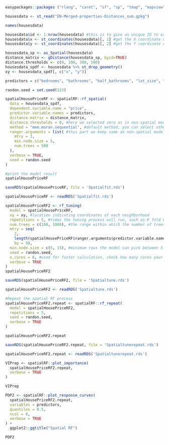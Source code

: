 ```r
easypackages::packages ("rlang", "caret", "sf", "sp", "tmap", "mapview", "car", "RColorBrewer", "tidyverse", "osmdata", "nngeo", "FNN", "rpart", "rpart.plot", "sessioninfo", "rattle", "ipred", "tidymodels", "ranger", "modelStudio", "DALEX", "DALEXtra", "vip", "pdp", "rgeos", "spatialRF")
```


```r
housesdata <- st_read("EN-Merged-properties-Distances_num.gpkg")
```

```r
names(housesdata)
```

```r
housesdata$id <- 1:nrow(housesdata) #this is to give an unique ID to each row
housesdata$x <- st_coordinates(housesdata)[, 1] #get the X coordinate of the point
housesdata$y <- st_coordinates(housesdata)[, 2] #get the Y coordinate of the point

housesdata_sp <- as_Spatial(housesdata)
distance_matrix <- gDistance(housesdata_sp, byid=TRUE)
distance.thresholds <- c(0, 100, 300, 500)
housesdata_spdf <- housesdata %>% st_drop_geometry()
xy <- housesdata_spdf[, c("x", "y")]
```

```r
predictors = c("bedrooms", "bathrooms", "half_bathrooms", "lot_size", "construction_size", "age", "property_type_id_id", "real_age", "park", "school", "university", "hospital", "sport_facility", "supermarket", "mall", "historic", "museum", "industry", "subway", "bus")
```

```r
randon.seed = set.seed(123)
```


```r
spatialHousePriceRF <- spatialRF::rf_spatial(
  data = housesdata_spdf,
  dependent.variable.name = "price",
  predictor.variable.names = predictors,
  distance.matrix = distance_matrix,
  distance.thresholds = 0, #here we selected zero as in non-spatial model we found at multiple thresholds they all show auto-correlation
  method = "mem.moran.sequential", #default method, you can select other methods too such as mem.effect.recursive, check help for details
  ranger.arguments = list( #this part we keep same as non-spatial model
    mtry = 3,
    min.node.size = 5,
    num.trees = 500
  ),
  verbose = TRUE,
  seed = randon.seed
)

#print the model result
spatialHousePriceRF
```

```r
saveRDS(spatialHousePriceRF, file = 'Spatialfit.rds')
```

```r
spatialHousePriceRF <- readRDS('Spatialfit.rds')
```


```r
spatialHousePriceRF2 <- rf_tuning(
  model = spatialHousePriceRF,
  xy = xy, #location indicating coordinates of each neighborhood 
  repetitions = 5, #times the tuning process will run, such as K fold CV, here 5 means we used 5 folds
  num.trees = c(100, 1000), #the range within which the number of trees the model can select
  mtry = seq(
    2,
    length(spatialHousePriceRF$ranger.arguments$predictor.variable.names), #number of predictors
    by = 9),
  min.node.size = c(5, 15), #minimum rows the model can pick between 5 to 15
  seed = randon.seed,
  n.cores = 6, #used for faster calculation, check how many cores your laptop has before selecting the core numbers
  verbose = TRUE
)
spatialHousePriceRF2
```

```r
saveRDS(spatialHousePriceRF2, file = 'Spatialtune.rds')
```



```r
spatialHousePriceRF2 <- readRDS('Spatialtune.rds')
```



```r
#Repeat the spatial RF process 
spatialHousePriceRF2.repeat <- spatialRF::rf_repeat(
  model = spatialHousePriceRF2, 
  repetitions = 5,
  seed = randon.seed,
  verbose = TRUE
)

```

```r
spatialHousePriceRF2.repeat
```


```r
saveRDS(spatialHousePriceRF2.repeat, file = 'Spatialtunerepeat.rds')
```

```r
spatialHousePriceRF2.repeat <- readRDS('Spatialtunerepeat.rds')
```



```r
VIPrep <- spatialRF::plot_importance(
  spatialHousePriceRF2.repeat, 
  verbose = TRUE
)

VIPrep
```

```r
PDP2 <- spatialRF::plot_response_curves(
  spatialHousePriceRF2.repeat, 
  variables = predictors,
  quantiles = 0.5,
  ncol = 8,
  verbose = TRUE
) + 
  ggplot2::ggtitle("Spatial RF") 
```

```r
PDP2

```

